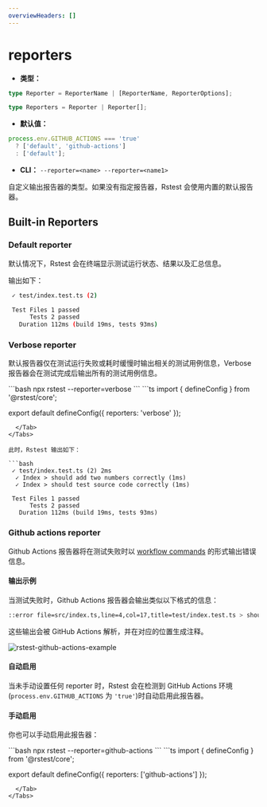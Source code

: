 ```yaml
---
overviewHeaders: []
---
```


# reporters

- **类型：**

```ts
type Reporter = ReporterName | [ReporterName, ReporterOptions];

type Reporters = Reporter | Reporter[];
```

- **默认值：**

```ts
process.env.GITHUB_ACTIONS === 'true'
  ? ['default', 'github-actions']
  : ['default'];
```

- **CLI：** `--reporter=<name> --reporter=<name1>`

自定义输出报告器的类型。如果没有指定报告器，Rstest 会使用内置的默认报告器。

## Built-in Reporters

### Default reporter

默认情况下，Rstest 会在终端显示测试运行状态、结果以及汇总信息。

输出如下：

```bash
 ✓ test/index.test.ts (2)

 Test Files 1 passed
      Tests 2 passed
   Duration 112ms (build 19ms, tests 93ms)
```

### Verbose reporter

默认报告器仅在测试运行失败或耗时缓慢时输出相关的测试用例信息，Verbose 报告器会在测试完成后输出所有的测试用例信息。


<Tabs defaultValue='rstest.config.ts'>
  <Tab label="CLI">
```bash
npx rstest --reporter=verbose
```
  </Tab>
  <Tab label="rstest.config.ts">
```ts
import { defineConfig } from '@rstest/core';

export default defineConfig({
  reporters: 'verbose'
});
```
  </Tab>
</Tabs>

此时，Rstest 输出如下：

```bash
 ✓ test/index.test.ts (2) 2ms
  ✓ Index > should add two numbers correctly (1ms)
  ✓ Index > should test source code correctly (1ms)

 Test Files 1 passed
      Tests 2 passed
   Duration 112ms (build 19ms, tests 93ms)
```

### Github actions reporter

Github Actions 报告器将在测试失败时以 [workflow commands](https://docs.github.com/en/actions/reference/workflows-and-actions/workflow-commands#setting-an-error-message) 的形式输出错误信息。

#### 输出示例

当测试失败时，Github Actions 报告器会输出类似以下格式的信息：

```bash
::error file=src/index.ts,line=4,col=17,title=test/index.test.ts > should add two numbers correctly::expected 2 to be 4
```

这些输出会被 GitHub Actions 解析，并在对应的位置生成注释。

![rstest-github-actions-example](https://assets.rspack.rs/rstest/assets/rstest-github-actions-example.jpg)

#### 自动启用

当未手动设置任何 reporter 时，Rstest 会在检测到 GitHub Actions 环境(`process.env.GITHUB_ACTIONS` 为 `'true'`)时自动启用此报告器。

#### 手动启用

你也可以手动启用此报告器：

<Tabs defaultValue='rstest.config.ts'>
  <Tab label="CLI">
  ```bash
  npx rstest --reporter=github-actions
  ```
  </Tab>
  <Tab label="rstest.config.ts">
```ts
import { defineConfig } from '@rstest/core';

export default defineConfig({
  reporters: ['github-actions']
});
```
  </Tab>
</Tabs>
